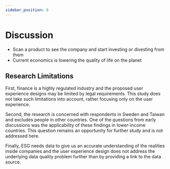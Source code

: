 ```yaml
---
sidebar_position: 6
---
```


# Discussion

- Scan a product to see the company and start investing or divesting from them
- Current economics is lowering the quality of life on the planet

## Research Limitations
First, finance is a highly regulated industry and the proposed user experience designs may be limited by legal requirements. This study does not take such limitations into account, rather focusing only on the user experience.

Second, the research is concerned with respondents in Sweden and Taiwan and excludes people in other countries. One of the questions from early discussions was the applicability of these findings in lower-income countries. This question remains an opportunity for further study and is not addressed here.

Finally, ESG needs data to give us an accurate understanding of the realities inside companies and the user experience design does not address the underlying data quality problem further than by providing a link to the data source.


